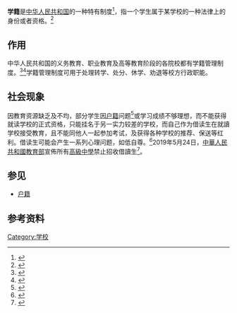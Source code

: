 {{dead end|time=2017-07-29T11:01:29+00:00}}
'''学籍'''是[[中华人民共和国|中华人民共和国]]的一种特有制度<ref>{{Cite web|url=http://www.sohu.com/a/139373761_372466|title=上国际校需要“信息采集”吗？关于学籍五大情况|accessdate=2017-05-13|work=www.sohu.com|archive-date=2017-07-02|archive-url=https://web.archive.org/web/20170702104453/http://www.sohu.com/a/139373761_372466|dead-url=no}}</ref>，指一个学生属于某学校的一种法律上的身份或者资格。<ref>{{Cite web|url=http://www.moe.gov.cn/jyb_xwfb/gzdt_gzdt/s5987/201608/t20160831_277196.html|title=中小学生学籍管理常见问题及解答 - 中华人民共和国教育部政府门户网站|accessdate=2017-05-13|last=任巍|work=www.moe.edu.cn|archive-date=2016-12-26|archive-url=https://web.archive.org/web/20161226205918/http://moe.gov.cn/jyb_xwfb/gzdt_gzdt/s5987/201608/t20160831_277196.html|dead-url=no}}</ref>
==作用==
中华人民共和国的义务教育、职业教育及高等教育阶段的各院校都有学籍管理制度。<ref>{{Cite web|url=http://china.cnr.cn/ygxw/201308/t20130822_513390152.shtml|title=全国中小学生将实行统一学籍管理 一生一号解转学难题|accessdate=2017-05-13|last=杨锦萱|work=china.cnr.cn|language=zh-CN|archive-date=2014-09-16|archive-url=https://web.archive.org/web/20140916053412/http://china.cnr.cn/ygxw/201308/t20130822_513390152.shtml|dead-url=no}}</ref><ref>{{Cite web|url=http://gk.sjtu.edu.cn/index.php/list/administrate/2015-10-30-15-10-45/684-2016-11-23-08-30-31|title=上海交通大学学生学籍、学历与学位管理制度汇编|accessdate=2017-05-13|last=xxgk|work=gk.sjtu.edu.cn|language=zh-cn}}{{dead link|date=2018年5月 |bot=InternetArchiveBot |fix-attempted=yes }}</ref>学籍管理制度可用于处理转学、处分、休学、劝退等校方行政职能。
==社会现象==
因教育资源缺乏及不均，部分学生因[[户籍|户籍]]问题<ref>{{Cite web|url=http://edu.qq.com/a/20080119/000022.htm|title=现行的户籍制度已成为当前最大的教育不公_新闻排行2_教育_腾讯网|accessdate=2017-05-13|work=edu.qq.com|archive-date=2008-01-23|archive-url=https://web.archive.org/web/20080123015530/http://edu.qq.com/a/20080119/000022.htm|dead-url=no}}</ref>或学习成绩不够理想，而不能获得就读学校的正式资格，只能挂名于另一实力较差的学校，而自己作为借读生在就讀学校接受教育，且不能同他人一起参加考试，及获得各种学校的推荐、保送等红利。借读生可能会产生一系列心理问题，如低自尊。<ref>{{Cite journal|title=借读生的教育管理策略|author=储昌楼|url=http://www.cnki.com.cn/Article/CJFDTOTAL-JXGL200003011.htm|journal=教学与管理|issue=3|doi=|others=|year=2000|volume=|page=|pmid=|access-date=2017-05-13|archive-date=2021-07-04|archive-url=https://web.archive.org/web/20210704063438/http://www.cnki.com.cn/Article/CJFDTOTAL-JXGL200003011.htm}}</ref>2019年5月24日，[[中華人民共和國教育部|中華人民共和國教育部]]宣佈所有[[高級中學|高級中學]]禁止招收借讀生<ref>{{Cite web |url=https://www.guancha.cn/politics/2019_05_24_503021.shtml |title=教育部：普通高中不得招收借读生 不得空挂学籍 |accessdate=2020-03-11 |archive-date=2019-10-30 |archive-url=https://web.archive.org/web/20191030054822/http://www.guancha.cn/politics/2019_05_24_503021.shtml |dead-url=no }}</ref>。

==参见==
*[[户籍|户籍]]

==参考资料==
{{reflist}}

[[Category:学校|Category:学校]]